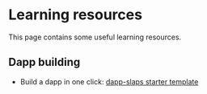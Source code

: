 # Learning resources

This page contains some useful learning resources.

## Dapp building

- Build a dapp in one click: [dapp-slaps starter template](https://github.com/d1onys1us/dapp-slaps)
